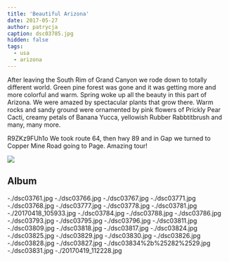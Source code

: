 ```yaml
---
title: 'Beautiful Arizona'
date: 2017-05-27
author: patrycja
caption: dsc03785.jpg
hidden: false
tags:
  - usa
  - arizona
---
```


After leaving the South Rim of Grand Canyon we rode down to totally different world. Green pine forest was gone and it was getting more and more colorful and warm. Spring woke up all the beauty in this part of Arizona. We were amazed by spectacular plants that grow there. Warm rocks and sandy ground were ornamented by pink flowers of Prickly Pear Cacti, creamy petals of Banana Yucca, yellowish Rubber Rabbtitbrush and many, many more.

<youtube>R9ZKz9FUh1o</youtube>
We took route 64, then hwy 89 and in Gap we turned to Copper Mine Road going to Page.
Amazing tour!

![](./dsc03759.jpg)

## Album

<grid columns="3">
  -./dsc03761.jpg -./dsc03766.jpg -./dsc03767.jpg -./dsc03771.jpg
  -./dsc03768.jpg -./dsc03777.jpg -./dsc03778.jpg -./dsc03781.jpg
  -./20170418_105933.jpg -./dsc03784.jpg -./dsc03788.jpg -./dsc03786.jpg
  -./dsc03793.jpg -./dsc03795.jpg -./dsc03796.jpg -./dsc03811.jpg
  -./dsc03809.jpg -./dsc03818.jpg -./dsc03817.jpg -./dsc03824.jpg
  -./dsc03825.jpg -./dsc03829.jpg -./dsc03830.jpg -./dsc03826.jpg
  -./dsc03828.jpg -./dsc03827.jpg -./dsc03834%2b%25282%2529.jpg
</grid>
<grid columns="2">-./dsc03831.jpg -./20170419_112228.jpg</grid>
